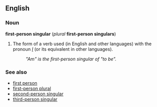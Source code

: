 ==English==
===Noun===
'''first-person singular''' (''plural'' '''first-person singulars''')

#The form of a verb used (in English and other languages) with the pronoun ''[[I]]'' (or its equivalent in other languages).
#:''"Am" is the first-person singular of "to be".''

===See also===
*[[first person]]
*[[first-person plural]]
*[[second-person singular]]
*[[third-person singular]]